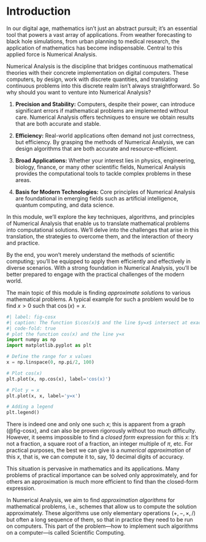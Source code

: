 # Introduction {#s:1}

In our digital age, mathematics isn't just an abstract pursuit; it's an essential tool that powers a vast array of applications. From weather forecasting to black hole simulations, from urban planning to medical research, the application of mathematics has become indispensable. Central to this applied force is Numerical Analysis.

Numerical Analysis is the discipline that bridges continuous mathematical theories with their concrete implementation on digital computers. These computers, by design, work with discrete quantities, and translating continuous problems into this discrete realm isn't always straightforward. So why should you want to venture into Numerical Analysis?

1. **Precision and Stability:** Computers, despite their power, can introduce significant errors if mathematical problems are implemented without care. Numerical Analysis offers techniques to ensure we obtain results that are both accurate and stable.

2. **Efficiency:** Real-world applications often demand not just correctness, but efficiency. By grasping the methods of Numerical Analysis, we can design algorithms that are both accurate and resource-efficient.

3. **Broad Applications:** Whether your interest lies in physics, engineering, biology, finance, or many other scientific fields, Numerical Analysis provides the computational tools to tackle complex problems in these areas.

4. **Basis for Modern Technologies:** Core principles of Numerical Analysis are foundational in emerging fields such as artificial intelligence, quantum computing, and data science.

In this module, we'll explore the key techniques, algorithms, and principles of Numerical Analysis that enable us to translate mathematical problems into computational solutions. We'll delve into the challenges that arise in this translation, the strategies to overcome them, and the interaction of theory and practice.

By the end, you won't merely understand the methods of scientific computing; you'll be equipped to apply them efficiently and effectively in diverse scenarios. With a strong foundation in Numerical Analysis, you'll be better prepared to engage with the practical challenges of the modern world.

The main topic of this module is finding *approximate solutions* to various mathematical problems. A typical example for such a problem would be to find $x>0$ such that $\cos(x)=x$.

```python
#| label: fig-cosx
#| caption: The function $\cos(x)$ and the line $y=x$ intersect at exactly one point.
#| code-fold: true
# plot the function cos(x) and the line y=x
import numpy as np
import matplotlib.pyplot as plt

# Define the range for x values
x = np.linspace(0, np.pi/2, 100)

# Plot cos(x)
plt.plot(x, np.cos(x), label='cos(x)')

# Plot y = x
plt.plot(x, x, label='y=x')

# Adding a legend
plt.legend()
```

There is indeed one and only one such $x$; this is apparent from a graph (@fig-cosx), and can also be proven rigorously without too much difficulty. However, it seems impossible to find a *closed form* expression for this $x$: It's not a fraction, a square root of a fraction, an integer multiple of $\pi$, etc. For practical purposes, the best we can give is a *numerical approximation* of this $x$, that is, we can compute it to, say, 10 decimal digits of accuracy.

This situation is pervasive in mathematics and its applications. Many problems of practical importance can be solved only approximately, and for others an approximation is much more efficient to find than the closed-form expression.

In Numerical Analysis, we aim to find *approximation algorithms* for mathematical problems, i.e., schemes that allow us to compute the solution approximately. These algorithms use only elementary operations ($+,-,\times,/$) but often a long sequence of them, so that in practice they need to be run on computers. This part of the problem---how to implement such algorithms on a computer---is called Scientific Computing.
